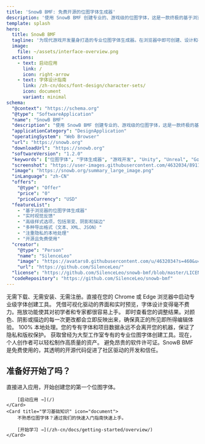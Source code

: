 ```yaml
---
title: 'SnowB BMF: 免费开源的位图字体生成器'
description: '使用 SnowB BMF 创建专业的、游戏级的位图字体，这是一款终极的基于浏览器的生成器。通过实时预览、高级样式和强大的纹理打包功能，设计出令人惊叹的文本效果。非常适合使用 Unity、Unreal、Godot、Pixi 或 Phaser 的开发者。'
template: splash
hero:
  title: SnowB BMF
  tagline: '为现代游戏开发量身打造的专业位图字体生成器。在浏览器中即可创建、设计和导出游戏级字体。'
  image:
    file: ~/assets/interface-overview.png
  actions:
    - text: 启动应用
      link: /
      icon: right-arrow
    - text: 字体设计指南
      link: /zh-cn/docs/font-design/character-sets/
      icon: document
      variant: minimal
schema:
  "@context": "https://schema.org"
  "@type": "SoftwareApplication"
  "name": "SnowB BMF"
  "description": "使用 SnowB BMF 创建专业的、游戏级的位图字体，这是一款终极的基于浏览器的生成器。通过实时预览、高级样式和强大的纹理打包功能，设计出令人惊叹的文本效果。非常适合使用 Unity、Unreal、Godot、Pixi 或 Phaser 的开发者。"
  "applicationCategory": "DesignApplication"
  "operatingSystem": "Web Browser"
  "url": "https://snowb.org"
  "downloadUrl": "https://snowb.org"
  "softwareVersion": "1.2.0"
  "keywords": ["位图字体", "字体生成器", "游戏开发", "Unity", "Unreal", "Godot", "Pixi", "Phaser", "纹理图集", "字体设计"]
  "screenshot": "https://user-images.githubusercontent.com/4632034/89119353-85c0f680-d4e0-11ea-88ae-978dfc01d5fc.png"
  "image": "https://snowb.org/summary_large_image.png"
  "inLanguage": "zh-CN"
  "offers":
    "@type": "Offer"
    "price": "0"
    "priceCurrency": "USD"
  "featureList":
    - "基于浏览器的位图字体生成器"
    - "实时视觉反馈"
    - "高级样式选项，包括渐变、阴影和描边"
    - "多种导出格式（文本、XML、JSON）"
    - "注重隐私的本地处理"
    - "开源且免费使用"
  "creator":
    "@type": "Person"
    "name": "SilenceLeo"
    "image": "https://avatars0.githubusercontent.com/u/4632034?s=460&u=82fc46834be9426099b7366528006c330c2c3f91&v=4"
    "url": "https://github.com/SilenceLeo/"
  "license": "https://github.com/SilenceLeo/snowb-bmf/blob/master/LICENSE"
  "codeRepository": "https://github.com/SilenceLeo/snowb-bmf"
---
```



<ContainerSection>
<CardGrid >
	<Card title="基于浏览器 & 免安装" icon="laptop">
		无需下载、无需安装、无需注册。直接在您的 Chrome 或 Edge 浏览器中启动专业级字体创建工具。
	</Card>
	<Card title="直观易用的界面" icon="pen">
		凭借可视化驱动的界面和实时预览，字体设计变得毫不费力。拖放功能使其对初学者和专家都很容易上手。
	</Card>
	<Card title="实时视觉反馈" icon="magnifier">
		即时查看您的调整结果。对颜色、阴影或描边的每一次更改都会立即反映出来，确保真正的所见即所得编辑体验。
	</Card>
	<Card title="隐私与版权保护" icon="approve-check-circle">
		100% 本地处理。您的专有字体和项目数据永远不会离开您的机器，保证了隐私和版权保护。
	</Card>
	<Card title="赋能独立开发者和艺术家" icon="star">
		获取曾经为大型工作室专有的专业位图字体创建工具。现在，个人创作者可以轻松制作高质量的资产。
	</Card>
	<Card title="完全免费和开源" icon="open-book">
		避免昂贵的软件许可证。SnowB BMF 是免费使用的，其透明的开源代码促进了社区驱动的开发和信任。
	</Card>
</CardGrid>

## 准备好开始了吗？

<CardGrid>
	<Card title="启动应用" icon="rocket">
		直接进入应用，开始创建您的第一个位图字体。

		[启动应用 →](/)
	</Card>
	<Card title="学习基础知识" icon="document">
		不熟悉位图字体？通过我们的快速入门指南快速上手。

		[开始学习 →](/zh-cn/docs/getting-started/overview/)
	</Card>
</CardGrid>
</ContainerSection>
